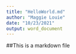 ```yaml
---
title: "HelloWorld.md"
author: "Maggie Louie"
date: "10/23/2021"
output: word_document
---
```

##This is a markdown file